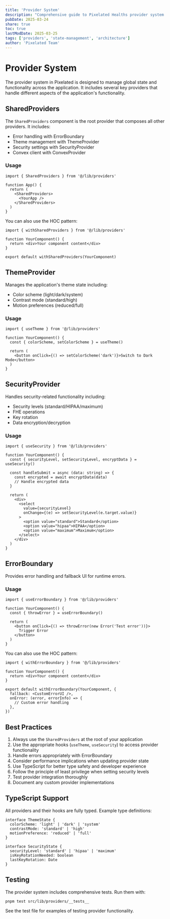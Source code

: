 ```yaml
---
title: 'Provider System'
description: "Comprehensive guide to Pixelated Healths provider system for managing global state and functionality"
pubDate: 2025-03-24
share: true
toc: true
lastModDate: 2025-03-25
tags: ['providers', 'state-management', 'architecture']
author: 'Pixelated Team'
---
```


# Provider System

The provider system in Pixelated is designed to manage global state and functionality across the application. It includes several key providers that handle different aspects of the application's functionality.

## SharedProviders

The `SharedProviders` component is the root provider that composes all other providers. It includes:

- Error handling with ErrorBoundary
- Theme management with ThemeProvider
- Security settings with SecurityProvider
- Convex client with ConvexProvider

### Usage

```tsx
import { SharedProviders } from '@/lib/providers'

function App() {
  return (
    <SharedProviders>
      <YourApp />
    </SharedProviders>
  )
}
```

You can also use the HOC pattern:

```tsx
import { withSharedProviders } from '@/lib/providers'

function YourComponent() {
  return <div>Your component content</div>
}

export default withSharedProviders(YourComponent)
```

## ThemeProvider

Manages the application's theme state including:

- Color scheme (light/dark/system)
- Contrast mode (standard/high)
- Motion preferences (reduced/full)

### Usage

```tsx
import { useTheme } from '@/lib/providers'

function YourComponent() {
  const { colorScheme, setColorScheme } = useTheme()

  return (
    <button onClick={() => setColorScheme('dark')}>Switch to Dark Mode</button>
  )
}
```

## SecurityProvider

Handles security-related functionality including:

- Security levels (standard/HIPAA/maximum)
- FHE operations
- Key rotation
- Data encryption/decryption

### Usage

```tsx
import { useSecurity } from '@/lib/providers'

function YourComponent() {
  const { securityLevel, setSecurityLevel, encryptData } = useSecurity()

  const handleSubmit = async (data: string) => {
    const encrypted = await encryptData(data)
    // Handle encrypted data
  }

  return (
    <div>
      <select
        value={securityLevel}
        onChange={(e) => setSecurityLevel(e.target.value)}
      >
        <option value="standard">Standard</option>
        <option value="hipaa">HIPAA</option>
        <option value="maximum">Maximum</option>
      </select>
    </div>
  )
}
```

## ErrorBoundary

Provides error handling and fallback UI for runtime errors.

### Usage

```tsx
import { useErrorBoundary } from '@/lib/providers'

function YourComponent() {
  const { throwError } = useErrorBoundary()

  return (
    <button onClick={() => throwError(new Error('Test error'))}>
      Trigger Error
    </button>
  )
}
```

You can also use the HOC pattern:

```tsx
import { withErrorBoundary } from '@/lib/providers'

function YourComponent() {
  return <div>Your component content</div>
}

export default withErrorBoundary(YourComponent, {
  fallback: <CustomErrorUI />,
  onError: (error, errorInfo) => {
    // Custom error handling
  },
})
```

## Best Practices

1. Always use the `SharedProviders` at the root of your application
2. Use the appropriate hooks (`useTheme`, `useSecurity`) to access provider functionality
3. Handle errors appropriately with ErrorBoundary
4. Consider performance implications when updating provider state
5. Use TypeScript for better type safety and developer experience
6. Follow the principle of least privilege when setting security levels
7. Test provider integration thoroughly
8. Document any custom provider implementations

## TypeScript Support

All providers and their hooks are fully typed. Example type definitions:

```tsx
interface ThemeState {
  colorScheme: 'light' | 'dark' | 'system'
  contrastMode: 'standard' | 'high'
  motionPreference: 'reduced' | 'full'
}

interface SecurityState {
  securityLevel: 'standard' | 'hipaa' | 'maximum'
  isKeyRotationNeeded: boolean
  lastKeyRotation: Date
}
```

## Testing

The provider system includes comprehensive tests. Run them with:

```bash
pnpm test src/lib/providers/__tests__
```

See the test file for examples of testing provider functionality.
